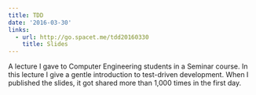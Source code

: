 ```yaml
---
title: TDD
date: '2016-03-30'
links:
  - url: http://go.spacet.me/tdd20160330
    title: Slides
---
```


A lecture I gave to Computer Engineering students in a Seminar course.
In this lecture I give a gentle introduction to test-driven
development. When I published the slides, it got shared more than
1,000 times in the first day.
